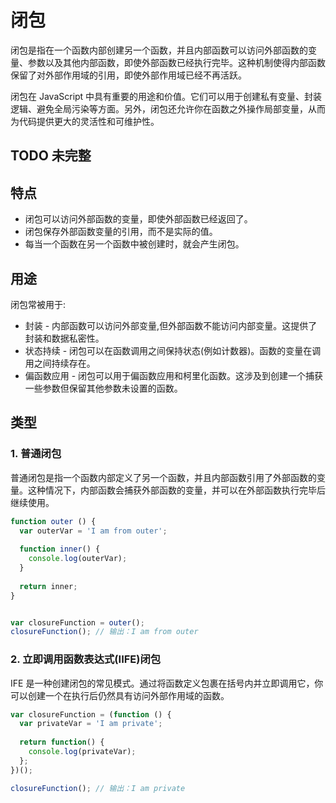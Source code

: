 # 闭包

闭包是指在一个函数内部创建另一个函数，并且内部函数可以访问外部函数的变量、参数以及其他内部函数，即使外部函数已经执行完毕。这种机制使得内部函数保留了对外部作用域的引用，即使外部作用域已经不再活跃。

闭包在 JavaScript 中具有重要的用途和价值。它们可以用于创建私有变量、封装逻辑、避免全局污染等方面。另外，闭包还允许你在函数之外操作局部变量，从而为代码提供更大的灵活性和可维护性。

## TODO 未完整

## 特点

- 闭包可以访问外部函数的变量，即使外部函数已经返回了。
- 闭包保存外部函数变量的引用，而不是实际的值。
- 每当一个函数在另一个函数中被创建时，就会产生闭包。

## 用途

闭包常被用于:

- 封装 - 内部函数可以访问外部变量,但外部函数不能访问内部变量。这提供了封装和数据私密性。
- 状态持续 - 闭包可以在函数调用之间保持状态(例如计数器)。函数的变量在调用之间持续存在。
- 偏函数应用 - 闭包可以用于偏函数应用和柯里化函数。这涉及到创建一个捕获一些参数但保留其他参数未设置的函数。

## 类型

### 1. 普通闭包

普通闭包是指一个函数内部定义了另一个函数，并且内部函数引用了外部函数的变量。这种情况下，内部函数会捕获外部函数的变量，并可以在外部函数执行完毕后继续使用。

```js showLineNumbers copy
function outer () {
  var outerVar = 'I am from outer';
  
  function inner() {
    console.log(outerVar);
  }
  
  return inner;
}


var closureFunction = outer();
closureFunction(); // 输出：I am from outer
```

### 2. 立即调用函数表达式(IIFE)闭包

IFE 是一种创建闭包的常见模式。通过将函数定义包裹在括号内并立即调用它，你可以创建一个在执行后仍然具有访问外部作用域的函数。

```js showLineNumbers copy
var closureFunction = (function () {
  var privateVar = 'I am private';
  
  return function() {
    console.log(privateVar);
  };
})();

closureFunction(); // 输出：I am private
```

